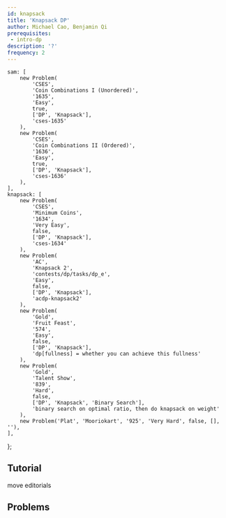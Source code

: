 ```yaml
---
id: knapsack
title: 'Knapsack DP'
author: Michael Cao, Benjamin Qi
prerequisites:
 - intro-dp
description: '?'
frequency: 2
---
```


	sam: [
		new Problem(
			'CSES',
			'Coin Combinations I (Unordered)',
			'1635',
			'Easy',
			true,
			['DP', 'Knapsack'],
			'cses-1635'
		),
		new Problem(
			'CSES',
			'Coin Combinations II (Ordered)',
			'1636',
			'Easy',
			true,
			['DP', 'Knapsack'],
			'cses-1636'
		),
	],
	knapsack: [
		new Problem(
			'CSES',
			'Minimum Coins',
			'1634',
			'Very Easy',
			false,
			['DP', 'Knapsack'],
			'cses-1634'
		),
		new Problem(
			'AC',
			'Knapsack 2',
			'contests/dp/tasks/dp_e',
			'Easy',
			false,
			['DP', 'Knapsack'],
			'acdp-knapsack2'
		),
		new Problem(
			'Gold',
			'Fruit Feast',
			'574',
			'Easy',
			false,
			['DP', 'Knapsack'],
			'dp[fullness] = whether you can achieve this fullness'
		),
		new Problem(
			'Gold',
			'Talent Show',
			'839',
			'Hard',
			false,
			['DP', 'Knapsack', 'Binary Search'],
			'binary search on optimal ratio, then do knapsack on weight'
		),
		new Problem('Plat', 'Mooriokart', '925', 'Very Hard', false, [], ''),
	],
};

## Tutorial

<!-- Common variations on Knapsack, followed by more challenging problems which feature variations on the state and additional algorithms. -->

<FocusProblem problem={problems.sam[0]} />

<FocusProblem problem={problems.sam[1]} />

<IncompleteSection>

move editorials

</IncompleteSection>

## Problems

<Problems problems={problems.knapsack} />


